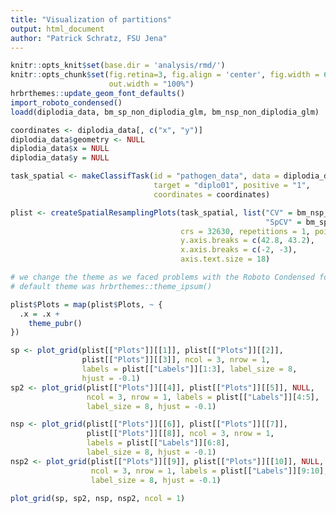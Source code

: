 ```yaml
---
title: "Visualization of partitions"
output: html_document
author: "Patrick Schratz, FSU Jena"
---
```


```r
knitr::opts_knit$set(base.dir = 'analysis/rmd/')
knitr::opts_chunk$set(fig.retina=3, fig.align = 'center', fig.width = 6.93, fig.height = 6.13,
                      out.width = "100%")
hrbrthemes::update_geom_font_defaults()
import_roboto_condensed()
loadd(diplodia_data, bm_sp_non_diplodia_glm, bm_nsp_non_diplodia_glm)
```


```r
coordinates <- diplodia_data[, c("x", "y")]
diplodia_data$geometry <- NULL
diplodia_data$x = NULL
diplodia_data$y = NULL

task_spatial <- makeClassifTask(id = "pathogen_data", data = diplodia_data,
                                target = "diplo01", positive = "1",
                                coordinates = coordinates)

plist <- createSpatialResamplingPlots(task_spatial, list("CV" = bm_nsp_non_diplodia_glm$results$diplodia$classif.binomial,
                                                         "SpCV" = bm_sp_non_diplodia_glm$results$diplodia$classif.binomial),
                                      crs = 32630, repetitions = 1, point.size = 0.4,
                                      y.axis.breaks = c(42.8, 43.2),
                                      x.axis.breaks = c(-2, -3),
                                      axis.text.size = 18)

# we change the theme as we faced problems with the Roboto Condensed font on CentOS
# default theme was hrbrthemes::theme_ipsum()

plist$Plots = map(plist$Plots, ~ {
  .x = .x +
    theme_pubr()
})

sp <- plot_grid(plist[["Plots"]][[1]], plist[["Plots"]][[2]],
                plist[["Plots"]][[3]], ncol = 3, nrow = 1,
                labels = plist[["Labels"]][1:3], label_size = 8,
                hjust = -0.1)
sp2 <- plot_grid(plist[["Plots"]][[4]], plist[["Plots"]][[5]], NULL,
                 ncol = 3, nrow = 1, labels = plist[["Labels"]][4:5],
                 label_size = 8, hjust = -0.1)

nsp <- plot_grid(plist[["Plots"]][[6]], plist[["Plots"]][[7]],
                 plist[["Plots"]][[8]], ncol = 3, nrow = 1,
                 labels = plist[["Labels"]][6:8],
                 label_size = 8, hjust = -0.1)
nsp2 <- plot_grid(plist[["Plots"]][[9]], plist[["Plots"]][[10]], NULL,
                  ncol = 3, nrow = 1, labels = plist[["Labels"]][9:10],
                  label_size = 8, hjust = -0.1)
```

```r
plot_grid(sp, sp2, nsp, nsp2, ncol = 1)
```
